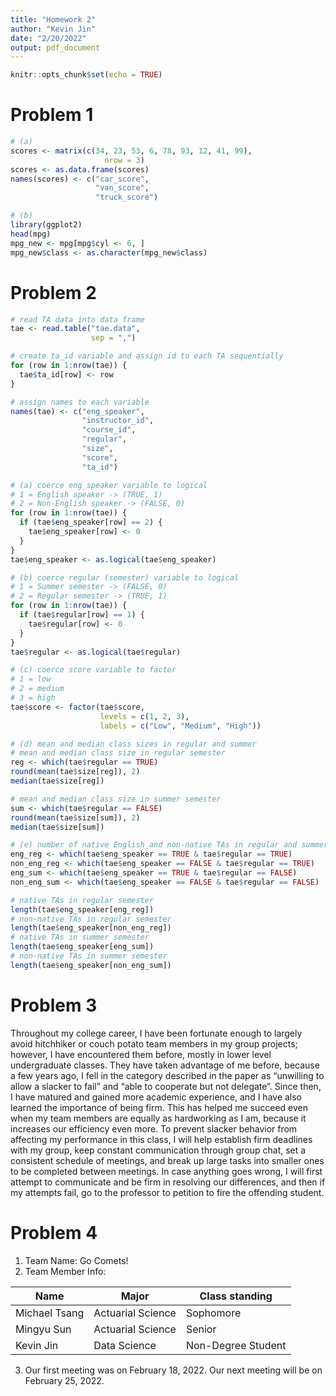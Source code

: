 ```yaml
---
title: "Homework 2"
author: "Kevin Jin"
date: "2/20/2022"
output: pdf_document
---
```


```r
knitr::opts_chunk$set(echo = TRUE)
```

# Problem 1
```r
# (a)
scores <- matrix(c(34, 23, 53, 6, 78, 93, 12, 41, 99), 
                     nrow = 3)
scores <- as.data.frame(scores)
names(scores) <- c("car_score", 
                   "van_score",
                   "truck_score")

# (b)
library(ggplot2)
head(mpg)
mpg_new <- mpg[mpg$cyl <- 6, ]
mpg_new$class <- as.character(mpg_new$class)
```

# Problem 2
```r
# read TA data into data frame
tae <- read.table("tae.data",
                  sep = ",")

# create ta_id variable and assign id to each TA sequentially
for (row in 1:nrow(tae)) {
  tae$ta_id[row] <- row
}

# assign names to each variable
names(tae) <- c("eng_speaker",
                "instructor_id",
                "course_id",
                "regular",
                "size",
                "score",
                "ta_id")

# (a) coerce eng_speaker variable to logical
# 1 = English speaker -> (TRUE, 1)
# 2 = Non-English speaker -> (FALSE, 0)
for (row in 1:nrow(tae)) {
  if (tae$eng_speaker[row] == 2) {
    tae$eng_speaker[row] <- 0
  }
}
tae$eng_speaker <- as.logical(tae$eng_speaker)

# (b) coerce regular (semester) variable to logical
# 1 = Summer semester -> (FALSE, 0)
# 2 = Regular semester -> (TRUE, 1)
for (row in 1:nrow(tae)) {
  if (tae$regular[row] == 1) {
    tae$regular[row] <- 0
  }
}
tae$regular <- as.logical(tae$regular)

# (c) coerce score variable to factor
# 1 = low
# 2 = medium
# 3 = high
tae$score <- factor(tae$score, 
                    levels = c(1, 2, 3), 
                    labels = c("Low", "Medium", "High"))

# (d) mean and median class sizes in regular and summer
# mean and median class size in regular semester
reg <- which(tae$regular == TRUE)
round(mean(tae$size[reg]), 2)
median(tae$size[reg])

# mean and median class size in summer semester
sum <- which(tae$regular == FALSE)
round(mean(tae$size[sum]), 2)
median(tae$size[sum])

# (e) number of native English and non-native TAs in regular and summer
eng_reg <- which(tae$eng_speaker == TRUE & tae$regular == TRUE)
non_eng_reg <- which(tae$eng_speaker == FALSE & tae$regular == TRUE)
eng_sum <- which(tae$eng_speaker == TRUE & tae$regular == FALSE)
non_eng_sum <- which(tae$eng_speaker == FALSE & tae$regular == FALSE)

# native TAs in regular semester
length(tae$eng_speaker[eng_reg])
# non-native TAs in regular semester
length(tae$eng_speaker[non_eng_reg])
# native TAs in summer semester
length(tae$eng_speaker[eng_sum])
# non-native TAs in summer semester
length(tae$eng_speaker[non_eng_sum])
```

# Problem 3
Throughout my college career, I have been fortunate enough to largely avoid
hitchhiker or couch potato team members in my group projects; however, I have
encountered them before, mostly in lower level undergraduate classes. They
have taken advantage of me before, because a few years ago, I fell in the 
category described in the paper as "unwilling to allow a slacker to fail" 
and "able to cooperate but not delegate". Since then, I have matured and gained 
more academic experience, and I have also learned the importance of being firm. 
This has helped me succeed even when my team members are equally as hardworking 
as I am, because it increases our efficiency even more. To prevent slacker 
behavior from affecting my performance in this class, I will help establish 
firm deadlines with my group, keep constant communication through group
chat, set a consistent schedule of meetings, and break up large tasks into 
smaller ones to be completed between meetings. In case anything goes wrong, I 
will first attempt to communicate and be firm in resolving our differences, and
then if my attempts fail, go to the professor to petition to fire the offending 
student.

# Problem 4
1. Team Name: Go Comets!
2. Team Member Info:

  | Name | Major | Class standing |
  | --- | --- | --- |
  | Michael Tsang | Actuarial Science | Sophomore |
  | Mingyu Sun | Actuarial Science | Senior |
  | Kevin Jin | Data Science | Non-Degree Student
3. Our first meeting was on February 18, 2022. Our next meeting will be on 
February 25, 2022.